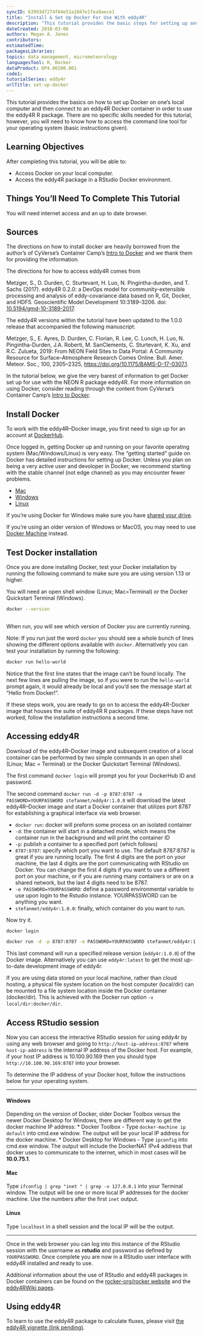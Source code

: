 ```yaml
---
syncID: 63993d7274f84e51a1047e1fea9aece1
title: "Install & Set Up Docker For Use With eddy4R"
description: "This tutorial provides the basic steps for setting up and using Docker to work with the eddy4R R package in a Docker container."
dateCreated: 2018-03-06
authors: Megan A. Jones
contributors: 
estimatedTime: 
packagesLibraries: 
topics: data management, micrometeorology
languagesTool: R, Docker
dataProduct: DP4.00200.001
code1: 
tutorialSeries: eddy4r
urlTitle: set-up-docker
---
```


This tutorial provides the basics on how to set up Docker on one's local computer
and then connect to an eddy4R Docker container in order to use the eddy4R R package. 
There are no specific skills needed for this tutorial, however, you will need to
know how to access the command line tool for your operating system 
(basic instructions given). 

<div id="ds-objectives" markdown="1">

## Learning Objectives
After completing this tutorial, you will be able to:

  * Access Docker on your local computer.
  * Access the eddy4R package in a RStudio Docker environment.
  
## Things You’ll Need To Complete This Tutorial
You will need internet access and an up to date browser.

## Sources

The directions on how to install docker are heavily borrowed from the author's 
of CyVerse's Container Camp's 
<a href="https://cyverse-container-camp-workshop-2018.readthedocs-hosted.com/en/latest/docker/dockerintro.html" target="_blank"> Intro to Docker</a> and we thank them for providing the information. 

The directions for how to access eddy4R comes from 

Metzger, S., D. Durden, C. Sturtevant, H. Luo, N. Pingintha-durden, and T. Sachs (2017). eddy4R 0.2.0: a DevOps model for community-extensible processing and analysis of eddy-covariance data based on R, Git, Docker, and HDF5. Geoscientific Model Development 10:3189–3206. doi: 
<a href="https://www.geosci-model-dev.net/10/3189/2017/" target="_blank">10.5194/gmd-10-3189-2017</a>. 

The eddy4R versions within the tutorial have been updated to the 1.0.0 release that accompanied the following manuscript:

Metzger, S., E. Ayres, D. Durden, C. Florian, R. Lee, C. Lunch, H. Luo, N. Pingintha-Durden, J.A. Roberti, M. SanClements, C. Sturtevant, K. Xu, and R.C. Zulueta, 2019: From NEON Field Sites to Data Portal: A Community Resource for Surface–Atmosphere Research Comes Online. Bull. Amer. Meteor. Soc., 100, 2305–2325, <a href="https://doi.org/10.1175/BAMS-D-17-0307.1" target="_blank">https://doi.org/10.1175/BAMS-D-17-0307.1</a>.

</div>



In the tutorial below, we give the very barest of information to get Docker set
up for use with the NEON R package eddy4R. For more information on using Docker, 
consider reading through the content from CyVerse's Container Camp's 
<a href="https://cyverse-container-camp-workshop-2018.readthedocs-hosted.com/en/latest/docker/dockerintro.html" target="_blank"> Intro to Docker</a>. 


## Install Docker

To work with the eddy4R–Docker image, you first need to sign up for an 
account at <a href="https://hub.docker.com/" target="_blank">DockerHub</a>. 

Once logged in, getting Docker up and running on your favorite operating system 
(Mac/Windows/Linux) is very easy. The "getting started" guide on Docker has 
detailed instructions for setting up Docker. Unless you plan on being a very
active user and devoloper in Docker, we recommend starting with the stable channel 
(not edge channel) as you may encounter fewer problems.  

* <a href="https://docs.docker.com/docker-for-mac/install/" target="_blank">Mac </a>
* <a href="https://docs.docker.com/docker-for-windows/install/" target="_blank">Windows </a>
* <a href="https://docs.docker.com/install/linux/docker-ce/ubuntu/" target="_blank">Linux</a>

If you're using Docker for Windows make sure you have 
<a href="https://docs.docker.com/docker-for-windows/#shared-drives" target="_blank">shared your drive</a>. 

If you're using an older version of Windows or MacOS, you may need to use 
<a href="https://docs.docker.com/machine/overview/" target="_blank">Docker Machine</a> 
instead. 

## Test Docker installation

Once you are done installing Docker, test your Docker installation by running 
the following command to make sure you are using version 1.13 or higher. 

You will need an open shell window (Linux; Mac=Terminal) or the Docker 
Quickstart Terminal (Windows).

``` bash

docker --version
	
```

When run, you will see which version of Docker you are currently running.

Note: If you run just the word ``docker`` you should see a whole bunch of 
lines showing the different options available with ``docker``. Alternatively 
you can test your installation by running the following:

``` bash

docker run hello-world
```

Notice that the first line states that the image can't be found locally. The 
next few lines are pulling the image, so if you were to run the `hello-world` 
prompt again, it would already be local and you'd see the message start at 
"Hello from Docker!". 

If these steps work, you are ready to go on to access the 
eddy4R-Docker image that houses the suite of eddy4R R 
packages. If these steps have not worked, follow the installation 
instructions a second time. 

## Accessing eddy4R

Download of the eddy4R–Docker image and subsequent creation of a local container 
can be performed by two simple commands in an open shell (Linux; Mac = Terminal) 
or the Docker Quickstart Terminal (Windows). 

The first command `docker login` will prompt you for your DockerHub ID and password. 

The second command `docker run -d -p 8787:8787 -e PASSWORD=YOURPASSWORD stefanmet/eddy4r:1.0.0` will 
download the latest eddy4R–Docker image and start a Docker container that 
utilizes port 8787 for establishing a graphical interface via web browser.  

* `docker run`: docker will preform some process on an isolated container 
* `-d`: the container will start in a detached mode, which means the container 
run in the background and will print the container ID
* `-p`: publish a container to a specified port (which follows)
* `8787:8787`: specify which port you want to use. The default 8787:8787 
is great if you are running locally. The first 4 digits are the 
port on your machine, the last 4 digits are the port communicating with 
RStudio on Docker. You can change the first 4 digits if you want to use a 
different port on your machine, or if you are running many containers or 
are on a shared network, but the last 4 digits need to be 8787.
* `-e PASSWORD=YOURPASSWORD`: define a password environmental variable to use upon login to the Rstudio instance. YOURPASSWORD can be anything you want.
* `stefanmet/eddy4r:1.0.0`: finally, which container do you want to run. 

Now try it. 

```bash
docker login 

docker run -d -p 8787:8787 -e PASSWORD=YOURPASSWORD stefanmet/eddy4r:1.0.0
```

This last command will run a specified release version (`eddy4r:1.0.0`) of the 
Docker image. Alternatively you can use `eddy4r:latest` to get the most up-to-date 
development image of eddy4r. 

If you are using data stored on your local machine, rather than cloud hosting, a 
physical file system location on the host computer (local/dir) can be mounted 
to a file system location inside the Docker container (docker/dir). This is 
achieved with the Docker run option `-v local/dir:docker/dir`.


## Access RStudio session

Now you can access the interactive RStudio session for using eddy4r by using any
web browser and going to `http://host-ip-address:8787` where `host-ip-address` 
is the internal IP address of the Docker host. For example, if your host IP address 
is 10.100.90.169 then you should type `http://10.100.90.169:8787` into your browser. 

To determine the IP address of your Docker host, follow the instructions below 
for your operating system.

***
#### Windows
Depending on the version of Docker, older Docker Toolbox versus the newer Docker Desktop for Windows, there are different way to get the docker machine IP address:
* Docker Toolbox - Type `docker-machine ip default` into cmd.exe window. The output will be your local IP address for the docker machine. 
* Docker Desktop for Windows - Type `ipconfig` into cmd.exe window. The output will include the DockerNAT IPv4 address that docker uses to communicate to the internet, which in most cases will be **10.0.75.1**. 


#### Mac

Type `ifconfig | grep "inet " | grep -v 127.0.0.1` into your Terminal window. 
The output will be one or more local IP addresses for the docker machine. Use 
the numbers after the first `inet` output. 

#### Linux
Type `localhost` in a shell session and the local IP will be the output.

***

Once in the web browser you can log into this instance of the RStudio session 
with the username as **rstudio** and password as defined by `YOURPASSWORD`. Once complete you are now in 
a RStudio user interface with eddy4R installed and ready to use. 

Additional information about the use of RStudio and eddy4R packages in Docker 
containers can be found on the <a href="https://github.com/rocker-org/rocker/wiki/Using-the-RStudio-image" target="_blank">rocker-org/rocker website</a> and the <a href="https://github.com/NEONScience/eddy4R/wiki" target="_blank">eddy4RWiki pages</a>.

## Using eddy4R

To learn to use the eddy4R package to calculate fluxes, please visit <a href="https://w3id.org/smetzger/Metzger-et-al_2019_NEON-BAMS/tutorial" target="_blank">the eddy4R vignette (link pending)</a>.
